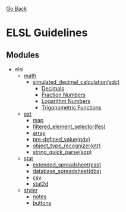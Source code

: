 [https://elsl.mwashcdn.ml/ Go Back]
= ELSL Guidelines =
== Modules ==
* elsl
** [[wiki/math|math]]
*** [[wiki/math/sim|simulated_decimal_calculation(sdc)]]
**** [[wiki/math/sim#dec|Decimals]]
**** [[wiki/math/sim#frc|Fraction Numbers]]
**** [[wiki/math/sim#log|Logarithm Numbers]]
**** [[wiki/math/sim#sin|Trigonometric Functions]]
** [[wiki/ext|ext]]
*** [[wiki/ext/map|map]]
*** [[wiki/ext/fes|filtered_element_selector(fes)]]
*** [[wiki/ext/array|array]]
*** [[wiki/ext/pdc|pre-defined_value(pdv)]]
*** [[wiki/ext/otr|object_type_recognizer(otr)]]
*** [[wiki/ext/sqp|string_quick_parse(sqp)]]
** [[wiki/stat|stat]]
*** [[wiki/stat/ess|extended_spreadsheet(ess)]]
*** [[wiki/stat/dbs|database_spreadsheet(dbs)]]
*** [[wiki/stat/csv|csv]]
*** [[wiki/stat/stat2d|stat2d]]
** [[wiki/styler|styler]]
*** [[wiki/styler/notes|notes]]
*** [[wiki/styler/buttons|buttons]]
